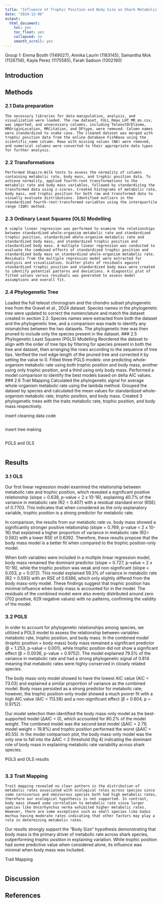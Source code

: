 ```yaml
---
title: "Influence of Trophic Position and Body Size on Shark Metabolic Rate"
date: "2024-12-06"
output:
  html_document:
    toc: yes
    toc_float: yes
    collapsed: no
    smooth_scroll: yes
---
```

Group 1: Emma Booth (1149027), Annika Laurin (1183145), Samantha Mok (1126756), Kayla Perez (1175585), Farah Sadoon (1302190)

## Introduction

## Methods
### 2.1 Data preparation 
	The necessary libraries for data manipulation, analysis, and visualization were loaded. The raw dataset, FULL_Rmax_LHT_MR_ms.csv, was imported, and unnecessary columns, including TeleostOrElasmo, MROriginLocation, MRCitation, and DFtype, were removed. Column names were standardized to snake case. The cleaned dataset was merged with trophic position data from the online database FishBase using the scientific_name column. Rows with missing values (NA) were removed, and numerical columns were converted to their appropriate data types for further analysis.
### 2.2 Transformations
	Performed Shapiro-Wilk tests to assess the normality of columns containing metabolic rate, body mass, and trophic position data. To achieve normality, applied fourth-root transformations to the metabolic rate and body mass variables, followed by standardizing the transformed data using z-scores. Created histograms of metabolic rate, body mass, and trophic position for both raw and transformed data to visually evaluate distributions. Identified outliers in the standardized fourth-root-transformed variables using the interquartile range (IQR) method.
### 2.3 Ordinary Least Squares (OLS) Modelling
	A simple linear regression was performed to examine the relationships between standardized whole-organism metabolic rate and standardized trophic position, standardized whole-organism metabolic rate and standardized body mass, and standardized trophic position and standardized body mass. A multiple linear regression was conducted to evaluate the combined effects of standardized trophic position and standardized body mass on standardized whole-organism metabolic rate. Residuals from the multiple regression model were extracted for analysis and visualization. Scatter plots of residuals against standardized trophic position and standardized body mass were created to identify potential patterns and deviations. A diagnostic plot of fitted values versus residuals was generated to assess model assumptions and overall fit.
### 2.4 Phylogenetic Tree
  Loaded the full teleost chronogram and the chondro subset phylogenetic tree from the Gravel et al., 2024 dataset. Species names in the phylogenetic tree were updated to correct the nomenclature and match the dataset created in section 2.2. Species names were extracted from both the dataset and the phylogenetic tree, and a comparison was made to identify any mismatches between the two datasets. The phylogenetic tree was then pruned to include only the species present in the dataset.
### 2.5 Phylogenetic Least Squares (PGLS) Modelling
Reordered the dataset to align with the order of tree tips by filtering for species present in both the tree and dataset, then arranging the rows according to the sequence of tree tips. Verified the root edge length of the pruned tree and corrected it by setting the value to 0. Fitted three PGLS models: one predicting whole-organism metabolic rate using both trophic position and body mass, another using only trophic position, and a third using only body mass. Performed a model comparison to identify the best models based on delta AIC values.
### 2.6 Trait Mapping
Calculated the phylogenetic signal for average whole-organism metabolic rate using the lambda method. Grouped the dataset by species and calculated the mean values for standardized whole-organism metabolic rate, trophic position, and body mass. Created 3 phylogenetic trees with the traits metabolic rate, trophic position, and body mass respectively. 


insert cleaning data code
```r

```

insert tree making
```r

```

PGLS and OLS
```r

```

## Results

### 3.1 OLS
  Our first linear regression model examined the relationship between metabolic rate and trophic position, which revealed a significant positive relationship (slope = 0.638, p-value < 2 x 10-16), explaining 40.7% of the variance in metabolic rate (R2 = 0.407) with a residual standard error (RSE) of 0.7703. This indicates that when considered as the only explanatory variable, trophic position is a strong predictor for metabolic rate. 
  
  In comparison, the results from our metabolic rate vs. body mass showed a significantly stronger positive relationship (slope = 0.769, p-value < 2 x 10-16) that explained a higher proportion of variance in metabolic rate (R2= 0.592) with a lower RSE of 0.6392. Therefore, these results propose that the body mass model is a better fit when compared to the trophic position-only model.
  
  When both variables were included in a multiple linear regression model, body mass remained the dominant predictor (slope = 0.727, p-value < 2 x 10-16), while the trophic position was weak and non-significant (slope = 0.053, p = 0.072). This model explained 59.3% of variance in metabolic rate (R2 = 0.593) with an RSE of 0.6386, which only slightly differed from the body mass-only model. These findings suggest that trophic position has minimal influence when body mass is accounted for in the model. The residuals of the combined model were also evenly distributed around zero (702 positive, 629 negative values) with no patterns, confirming the validity of the model. 

### 3.2 PGLS
  In order to account for phylogenetic relationships among species, we utilized a PGLS model to assess the relationship between variables metabolic rate, trophic position, and body mass. In the combined model (trophic position + body mass) body mass remained a significant predictor (β = 1.253, p-value < 0.001), while trophic position did not show a significant effect (β = 0.0036, p-value = 0.9752). The model explained 79.5% of the variance in metabolic rate and had a strong phylogenetic signal of 0.814 meaning that metabolic rates were highly conserved in closely related species. 

  The body mass-only model showed to have the lowest AIC value (AIC = 73.03) and explained a similar proportion of variance as the combined model. Body mass persisted as a strong predictor for metabolic rate; however, the trophic position-only model showed a much poorer fit with a high AIC value (AIC = 113.58) and a non-significant effect (β = 0.604, p = 0.9752). 

Our model selection then identified the body mass-only model as the best-supported model (ΔAIC = 0), which accounted for 80.2% of the model weight. The combined model was the second best model (ΔAIC = 2.79, model weight = 19.8%) and trophic position performed the worst (ΔAIC = 40.55). In the model comparison plot, the body mass-only model was the only one to fall into the ΔAIC < 2 threshold (fig 4) indicating the dominant role of body mass in explaining metabolic rate variability across shark species. 

PGLS and OLS results
```r

```


### 3.3 Trait Mapping
	Trait mapping revealed no clear pattern in the distribution of metabolic rates associated with ecological roles across species since some carnivorous and omnivorous species both had high metabolic rates, therefore our ecological hypothesis is not supported. In contrast, body mass showed some correlation to metabolic rate since larger species like Oncorhynchus nerka exhibited higher metabolic rates. However, there are some exceptions such as small species like Gadus morhua having moderate rates indicating that other factors may play a role in determining metabolic rates. 
	
  Our results strongly support the “Body Size” hypothesis demonstrating that body mass is the primary driver of metabolic rate across shark species, outperforming trophic position in explaining variation. While trophic position had some predictive value when considered alone, its influence was minimal when body mass was included. 

Trait Mapping
```r

```

## Discussion

## References


